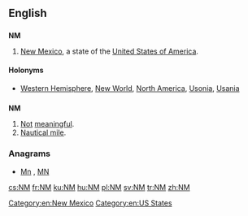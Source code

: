 {{also|Nm|nm}}
==English==

==={{abbreviation-old|en}}===
'''NM'''

# [[New Mexico]], a state of the [[United States of America]].

====Holonyms====
* [[Western Hemisphere]], [[New World]], [[North America]], [[Usonia]], [[Usania]]

==={{initialism-old|en}}===
'''NM'''

# [[not|Not]] [[meaningful]].
# [[nautical mile|Nautical mile]].

===Anagrams===
* [[Mn#English|Mn]] , [[MN#English|MN]]

[[Category:en:New Mexico]]
[[Category:en:US States]]

[[cs:NM]]
[[fr:NM]]
[[ku:NM]]
[[hu:NM]]
[[pl:NM]]
[[sv:NM]]
[[tr:NM]]
[[zh:NM]]